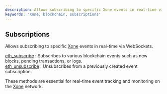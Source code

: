 ```yaml
---
description: Allows subscribing to specific Xone events in real-time via WebSockets.
keywords: 'Xone, blockchain, subscriptions'
---
```



<Meta
  title="Xone subscriptions info | dRPC"
/>

## Subscriptions

Allows subscribing to specific [Xone](https://xone.org/) events in real-time via WebSockets.

[eth_subscribe](/openapi/subscriptions/eth_subscribe) : Subscribes to various blockchain events such as new blocks, pending transactions, or logs. \
[eth_unsubscribe](/openapi/subscriptions/eth_unsubscribe) : Unsubscribes from a previously created event subscription.

These methods are essential for real-time event tracking and monitoring on the [Xone](https://xone.org/) network.

